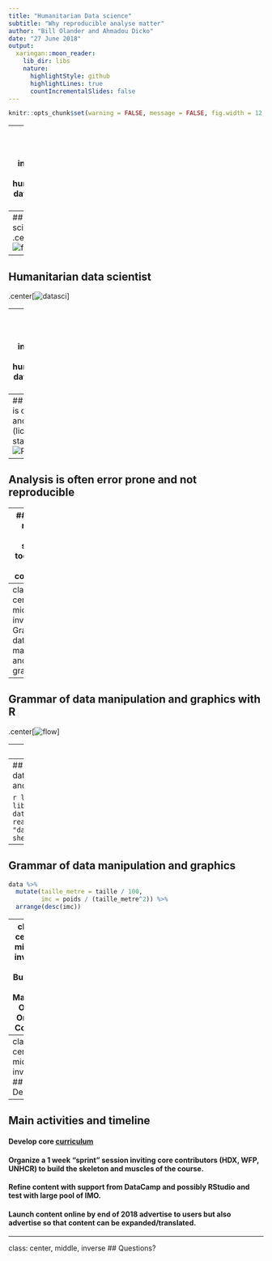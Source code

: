 ```yaml
---
title: "Humanitarian Data science"
subtitle: "Why reproducible analyse matter"
author: "Bill Olander and Ahmadou Dicko"
date: "27 June 2018"
output:
  xaringan::moon_reader:
    lib_dir: libs
    nature:
      highlightStyle: github
      highlightLines: true
      countIncrementalSlides: false
---
```


```r
knitr::opts_chunk$set(warning = FALSE, message = FALSE, fig.width = 12, fig.height = 4)
```

---
class: center, middle, inverse
## What is humanitarian data science ?

---
## Data science
.center[![flow](./images/datasciFlow.png)]

---
## Humanitarian data scientist
.center[![datasci](./images/datascience.png)]

---
class: center, middle, inverse
## Why humanitarian data science ?

---
## Analysis is often slow and costly (license and staff)
.center[![R](./images/reproducibleFlow.png)]

---
## Analysis is often error prone and not reproducible

---
## Lack of modern data science tools in the IMO community

---
class: center, middle, inverse
## Grammar of data manipulation and graphics

---
## Grammar of data manipulation and graphics with R
.center[![flow](./images/RFlow.png)]

---
## Why R ?

 - `R` is open source and free
 - `R` great community and around 12000 packages (add-ons)


---
## Grammar of data manipulation and graphics

```r
library(dplyr)
library(readxl)
data <- read_excel(path = "data/data.xlsx", sheet = 1)
data
```	


---
## Grammar of data manipulation and graphics

```r
data %>%
  mutate(taille_metre = taille / 100,
         imc = poids / (taille_metre^2)) %>%
  arrange(desc(imc))
```

---
class: center, middle, inverse
## Building a Massive Open Online Course

---
class: center, middle, inverse
## Demo

---
## Main activities and timeline

#### Develop core [curriculum](https://docs.google.com/document/d/1ztVle5UL7TPJXh9v5amzKxRhEutRf4WqhdnCuaR7kwc/edit#)
#### Organize a 1 week "sprint" session inviting core contributors (HDX, WFP, UNHCR) to build the skeleton and muscles of the course.
#### Refine content with support from DataCamp and possibly RStudio and test with large pool of IMO.
#### Launch content online by end of 2018 advertise to users but also advertise so that content can be expanded/translated.


---
class: center, middle, inverse
## Questions?

<!-- [dicko5@un.org](mailto:dicko5@un.org) -->

<!-- [dickoa.gitlab.io](http://dickoa.gitlab.io) -->

